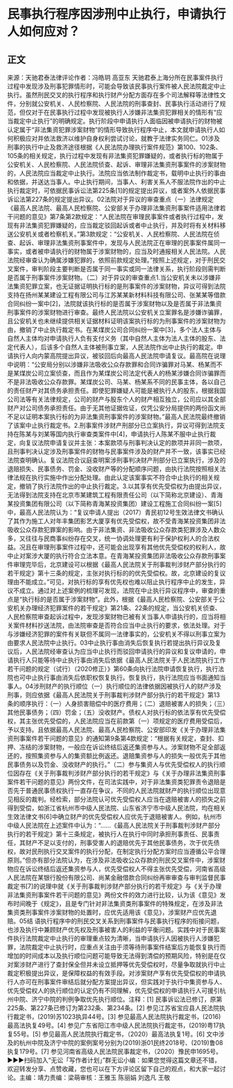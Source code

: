 # 民事执行程序因涉刑中止执行，申请执行人如何应对？
## 正文
来源：天驰君泰法律评论作者：冯皓玥 高亚东 天驰君泰上海分所在民事案件执行过程中发现涉及刑事犯罪情形时，可能会导致该民事执行案件被人民法院裁定中止执行。虽然刑民交叉的执行程序和执行财产分配方面存在多个司法解释等法律性文件，分别就公安机关、人民检察院、人民法院的刑事查封、民事执行活动进行了规范，但仅对于在民事执行过程中发现被执行人涉嫌非法集资犯罪相关的情形有“应当裁定中止执行”的明确规定。执行阶段中申请执行人面临因被申请执行的财物被认定属于“非法集资犯罪涉案财物”的情形导致执行程序中止，本文就申请执行人如何积极应对并依法救济以维护自身权利尝试讨论，就教于法律实务同仁。01涉及刑事的执行中止及救济途径根据《人民法院办理执行案件规范》第100、102条、105条的相关规定，执行过程中发现有非法集资犯罪嫌疑的，或者执行标的物属于公安机关、人民检察院、人民法院侦查、起诉、审理非法集资刑事案件的涉案财物的，人民法院应当裁定中止执行。法院应当依法制作裁定书，载明中止执行的事由和依据，并送达当事人。中止执行期间，当事人、利害关系人不服法院作出的中止执行裁定时，可依据民事诉讼法第225条[1]的规定提出异议，或者案外人依据民事诉讼法第227条的规定提出异议。02法院对于异议的审查重点（一）法律规定《最高人民法院、最高人民检察院、公安部关于办理非法集资刑事案件适用法律若干问题的意见》第7条第2款规定：“人民法院在审理民事案件或者执行过程中，发现有非法集资犯罪嫌疑的，应当裁定驳回起诉或者中止执行，并及时将有关材料移送公安机关或者检察机关。”第3款规定：“公安机关、人民检察院、人民法院在侦查、起诉、审理非法集资刑事案件中，发现与人民法院正在审理的民事案件属同一事实，或者被申请执行的财物属于涉案财物的，应当及时通报相关人民法院。人民法院经审查认为确属涉嫌犯罪的，依照前款规定处理。”按照上述规定，对于刑民交叉案件，审判阶段主要判断是否属于同一事实或同一法律关系，执行阶段则需判断是否属于刑事案件涉案财物。（二）对于异议的审查重点1.当公安机关未以涉嫌非法集资犯罪立案，也无证据证明执行标的是刑事案件的涉案财物，异议可得到法院支持在扬州某某建设工程有限公司与江苏某某新材料科技有限公司、张某某等借款合同纠纷一案中[2]，法院就该执行标的是否属于涉案财物以及是否属于非法集资刑事案件的涉案财物进行审查。最终人民法院以公安机关立案罪名是涉嫌诈骗罪，且公安机关也未继续提供相关证据材料证明该案执行标的为刑事案件的涉案财物为由，撤销了中止执行裁定书。在某煤炭公司合同纠纷一案中[3]，多个法人主体与自然人主体均对申请执行人负有支付义务（其中自然人主体为法人主体的股东、法定代表人），后该多个自然人主体被刑事立案，人民法院作出中止执行的裁定。申请执行人向内蒙高院提出异议，被驳回后向最高人民法院申请复议。最高院在说理中说明：“公安局分别以涉嫌非法吸收公众存款罪和合同诈骗罪对马某、杨某而不是某煤炭公司立案侦查，而且作为某煤炭公司法定代表人的杨某涉嫌合同诈骗罪而不是非法吸收公众存款罪。某煤炭公司、马某、杨某系不同的民事主体，各以自己的责任财产对其债务承担责任。即使犯罪嫌疑人可能是被执行人的股东，根据我国公司法等有关法律规定，公司的财产与股东个人的财产相互独立，公司应以其全部财产对公司债务承担责任。由于无其他证据佐证，仅凭公安分局提供的两份函文尚不足以证明本案执行标的为非法集资刑事案件的涉案财物。”最高人民法院最终撤销了该案中止执行裁定书。2.刑事案件涉财产刑部分已立案执行，异议可得到法院支持在陈某与刘某等国内执行审查类案件中[4]，申请执行人陈某不服中止执行裁定，向复议法院申请复议并主张：本案款项与刑事判决认定的款项并非同一款项，且刑事判决认定涉及刑事案件的财物与民事案件涉及的财产并不一致，该事实已经法院查明确认。复议法院合议庭查明案涉刑事判决财产刑部分已立案执行，涉及的退赔损失、民事债务、罚金、没收财产等的分配顺序问题，由执行法院按照相关法律法规在执行实施中作出分配处理。由此认定该案事实不符合中止执行的相关规定，撤销了执行法院作出的中止执行裁定。3.以其享有优先受偿权为由提出异议，无法得到法院支持在北京市某建筑工程有限责任公司（以下简称北京建设）、青海某投资集团有限公司（以下简称青海某投资集团）建设工程施工合同纠纷一案[5]中，最高人民法院认为：“复议申请人提出（2017）青民初12号生效法律文书确认了其作为施工人对年丰集团影艺大厦享有优先受偿权，故不受青海某投资集团非法吸收公众存款犯罪案的影响。由于非法集资、非法吸收公众存款类犯罪涉及人数众多，又往往与民商事纠纷存在交叉，统一协调处理更有利于保护权利人的合法权益。况且在审理刑事案件过程中，还可能会出现享有其他优先受偿权的权利人，故中止对案涉大厦的执行符合立法本意。在青海某投资集团非法吸收公众存款刑事案件审理完毕后，北京建设可以根据《最高人民法院关于刑事裁判涉财产部分执行的若干规定》第十三条的规定，主张对执行标的的优先受偿权。故，北京建设的复议理由不能成立。”可见，对执行标的享有优先权也难以阻止执行程序中止的发生，异议不成立。通过对上述案例的梳理可发现，法院在中止执行异议程序中，审查的重点是“执行标的是否属于涉案财物”。此外，根据《最高人民检察院、公安部关于公安机关办理经济犯罪案件的若干规定》第21条、22条的规定，当公安机关侦查、人民检察院审查起诉过程中，发现涉案财物已被有关当事人申请执行的，应当将相关案件材料抄送法院，由法院审查是否符合应当中止执行的要求，依法处理。对于与涉嫌经济犯罪的案件有关联但不属同一法律事实的，公安机关不得以刑事立案为由要求人民法院中止执行。03中止执行事由消失后恢复执行若提出执行异议及复议后，人民法院经审查认为应当中止执行而驳回申请执行的异议和复议申请的，申请执行人只能等待中止执行事由消失后依据《最高人民法院关于人民法院执行工作若干问题的规定（试行）（2020修正）》第60条向执行法院申请恢复执行，执行法院也可中止执行事由消失后依职权恢复执行。恢复执行，执行法院应当书面通知当事人。04涉刑财产的执行顺位（一）执行顺位的法律依据因被执行人的财产涉及刑事，则应依据《最高人民法院关于刑事裁判涉财产部分执行的若干规定》第13条的顺序执行：（一）人身损害赔偿中的医疗费用；（二）退赔被害人的损失；（三）其他民事债务；（四）罚金；（五）没收财产。债权人对执行标的依法享有优先受偿权，其主张优先受偿的，人民法院应当在前款第（一）项规定的医疗费用受偿后，予以支持。且依据最高人民法院、最高人民检察院、公安部印发《关于办理非法集资刑事案件若干问题的意见》的通知第9条第4款规定：“根据有关规定，查封、扣押、冻结的涉案财物，一般应在诉讼终结后返还集资参与人。涉案财物不足全部返还的，按照集资参与人的集资额比例返还。退赔集资参与人的损失一般优先于其他民事债务以及罚金、没收财产的执行。”（二）参与集资人与优先受偿权人的执行顺位因存在《关于刑事裁判涉财产部分执行的若干规定》与《关于办理非法集资刑事案件若干问题的意见》两份文件，在司法实践中，对于非法集资类犯罪责令退赔是否先于普通民事债权执行一直存在争议，不同的人民法院就财产的执行顺位出现意见相反的裁判。经检索，部分法院认可优先受偿权人应当在退赔被害人的损失之前得到受偿，如浙江省杭州市中级人民法院、山东省济宁市中级人民法院，均在相关生效法律文书[6]中确立财产的优先受偿权人应优先于退赔被害人。例如，杭州市中级人民法院在上述案件中认为：“……《最高人民法院关于刑事裁判涉财产部分执行的若干规定》第十三条规定，被执行人在执行中同时承担刑事责任、民事责任，其财产不足以支付的，刑事受害人的退赔优先于其他民事债务，次于优先债权，故对民刑执行交叉案件的执行分配，在制定执行分配方案时应当遵循公平合理原则。”但亦有部分法院认为，在涉及非法吸收公众存款的刑民交叉案件中，涉案财物应在诉讼终结后返还集资参与人，优先受偿权人不得主张优先受偿，河南省高级人民法院在某银行股份有限公司、尚某金融借款合同纠纷再审审查与审判监督民事裁定书[7]的说理中就《关于刑事裁判涉财产部分执行的若干规定》与《关于办理非法集资刑事案件若干问题的意见》两份文件的效力进行比较，认为该《意见》发布时间晚于《规定》，且是专门针对非法集资类刑事案件的特殊规定，在涉及非法集资类刑事案件涉案财物的处置时，应优先适用该《意见》，涉案财产应优先退赔。05结 语执行程序中的刑民交叉关系到刑事案件与民事执行程序的衔接问题，也涉及执行中兼顾财产优先权及刑事被害人的利益的平衡问题。实践中对于民事案件执行法院裁定中止执行的审理重点较为清晰，当申请执行人因被执行人涉嫌犯罪，法院裁定中止执行时，应重点关注由于须等待刑事案件结案后方能恢复执行而增加的时间成本以及执行顺位问题可能导致无法得到清偿的预期风险，特别是在仅对案涉财产进行了查封保全但并未设立抵押等优先受偿权时，尽量争取就执行中止裁定积极提出异议，是保障权益的有效手段。对涉案财产享有优先受偿权的申请执行人亦可在刑事案件审结后就分配方案提出异议，但实践对于执行中集资参与人、优先受偿权人的执行顺位的认定仍有不同理解，优先受偿权的申请执行人可援引杭州中院、济宁中院的判例争取优先执行顺位。注释：[1] 民事诉讼法已修订，原第225条、第227条已修订为第232条、第234条。[2] 参见江苏省宝应县人民法院执行裁定书，(2019)苏1023执异44号。[3] 参见最高人民法院执行裁定书，(2016)最高法执复49号。[4] 参见广东省阳江市中级人民法院执行裁定书，(2019)粤17执复55号。[5] 参见最高人民法院执行裁定书，（2020）最高法执复1号。[6] 文中涉及的杭州中院及济宁中院的案例案号分别为(2019)浙01民终2018号、(2019)鲁08执复179号。[7] 参见河南省高级人民法院民事裁定书，（2020）豫民申1695号。►►►扫码加入“无讼「写作者计划」”群无讼小编：如果您觉得这篇文章还不错，欢迎转发分享、点赞收藏，您也可以在下方评论区留下自己的观点，和大家一起讨论。主编：靖力责编：梁萌审核：王雅玉 陈丽娟 刘逸凡 王敬